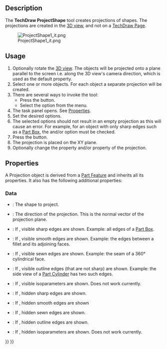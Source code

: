 <languages/>

{{Docnav
|[[TechDraw_ToggleFrame|ToggleFrame]]
|[[TechDraw_ActiveView|ActiveView]]
|[[TechDraw_Workbench|TechDraw]]
|IconL=TechDraw_ToggleFrame.svg
|IconR=TechDraw_ActiveView.svg
|IconC=Workbench_TechDraw.svg
}}

{{GuiCommand
|Name=TechDraw ProjectShape
|MenuLocation=TechDraw → TechDraw Views → Project shape...
|Workbenches=[[TechDraw_Workbench|TechDraw]]
|Shortcut=
|Version=0.20
|SeeAlso=[[Draft_Shape2DView|Draft Shape2DView]]
}}

==Description==

The '''TechDraw ProjectShape''' tool creates projections of shapes. The projections are created in the [[3D_view|3D view]], and not on a [[TechDraw_PageDefault|TechDraw Page]].

[[File:ProjectShape1_it.png]]

== Usage ==

# Optionally rotate the [[3D_view|3D view]]. The objects will be projected onto a plane parallel to the screen i.e. along the 3D view's camera direction, which is used as the default {{PropertyData|Direction}} property. 
# Select one or more objects. For each object a separate projection will be created.
# There are several ways to invoke the tool:
#* Press the {{Button|[[Image:TechDraw_ProjectShape.svg|16px]] [[TechDraw_ProjectShape|Project shape...]]}} button.
#* Select the {{MenuCommand|TechDraw → TechDraw Views → [[Image:TechDraw_ProjectShape.svg|16px]] Project shape...}} option from the menu.
# The {{MenuCommand|Project shapes}} task panel opens. See [[#Properties|Properties]].
# Set the desired options.
# The selected options should not result in an empty projection as this will cause an error. For example, for an object with only sharp edges such as a [[Part_Box|Part Box]], the {{MenuCommand|Visible sharp edges}} and/or {{MenuCommand|Hidden sharp edges}} option must be checked.
# Press the {{Button|OK}} button.
# The projection is placed on the XY plane.
# Optionally change the {{PropertyData|Placement}} property and/or {{PropertyData|Direction}} property of the projection.

== Properties ==

A Projection object is derived from a [[Part_Feature|Part Feature]] and inherits all its properties. It also has the following additional properties:

=== Data ===

{{TitleProperty|Projection}}

* {{PropertyData|Source|Link}}: The shape to project.
* {{PropertyData|Direction|Vector}}: The direction of the projection. This is the normal vector of the projection plane.
* {{PropertyData|VCompound|Bool}}: If {{TRUE}}, visible sharp edges are shown. Example: all edges of a [[Part_Box|Part Box]].
* {{PropertyData|Rg1 Line VCompound|Bool}}: If {{TRUE}}, visible smooth edges are shown. Example: the edges between a fillet and its adjoining faces.
* {{PropertyData|Rg NLine VCompound|Bool}}: If {{TRUE}}, visible sewn edges are shown. Example: the seam of a 360° cylindrical face.
* {{PropertyData|Out Line VCompound|Bool}}: If {{TRUE}}, visible outline edges (that are not sharp) are shown. Example: the side view of a [[Part_Cylinder|Part Cylinder]] has two such edges.
* {{PropertyData|Iso Line VCompound|Bool}}: If {{TRUE}}, visible isoparameters are shown. Does not work currently.
* {{PropertyData|HCompound|Bool}}: If {{TRUE}}, hidden sharp edges are shown.
* {{PropertyData|Rg1 Line HCompound|Bool}}: If {{TRUE}}, hidden smooth edges are shown
* {{PropertyData|Rg NLine HCompound|Bool}}: If {{TRUE}}, hidden sewn edges are shown.
* {{PropertyData|Out Line HCompound|Bool}}: If {{TRUE}}, hidden outline edges are shown.
* {{PropertyData|Iso Line HCompound|Bool}}: If {{TRUE}}, hidden isoparameters are shown. Does not work currently.


{{Docnav
|[[TechDraw_ToggleFrame|ToggleFrame]]
|[[TechDraw_ActiveView|ActiveView]]
|[[TechDraw_Workbench|TechDraw]]
|IconL=TechDraw_ToggleFrame.svg
|IconR=TechDraw_ActiveView.svg
|IconC=Workbench_TechDraw.svg
}}

{{TechDraw_Tools_navi{{#translation:}}}}
{{Userdocnavi{{#translation:}}}}